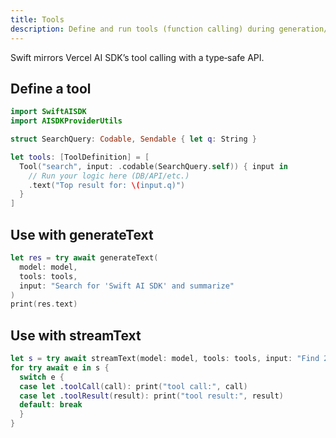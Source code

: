 ```yaml
---
title: Tools
description: Define and run tools (function calling) during generation/streaming.
---
```


Swift mirrors Vercel AI SDK’s tool calling with a type‑safe API.

## Define a tool

```swift
import SwiftAISDK
import AISDKProviderUtils

struct SearchQuery: Codable, Sendable { let q: String }

let tools: [ToolDefinition] = [
  Tool("search", input: .codable(SearchQuery.self)) { input in
    // Run your logic here (DB/API/etc.)
    .text("Top result for: \(input.q)")
  }
]
```

## Use with generateText

```swift
let res = try await generateText(
  model: model,
  tools: tools,
  input: "Search for 'Swift AI SDK' and summarize"
)
print(res.text)
```

## Use with streamText

```swift
let s = try await streamText(model: model, tools: tools, input: "Find 2 facts about Vercel AI SDK")
for try await e in s {
  switch e {
  case let .toolCall(call): print("tool call:", call)
  case let .toolResult(result): print("tool result:", result)
  default: break
  }
}
```
